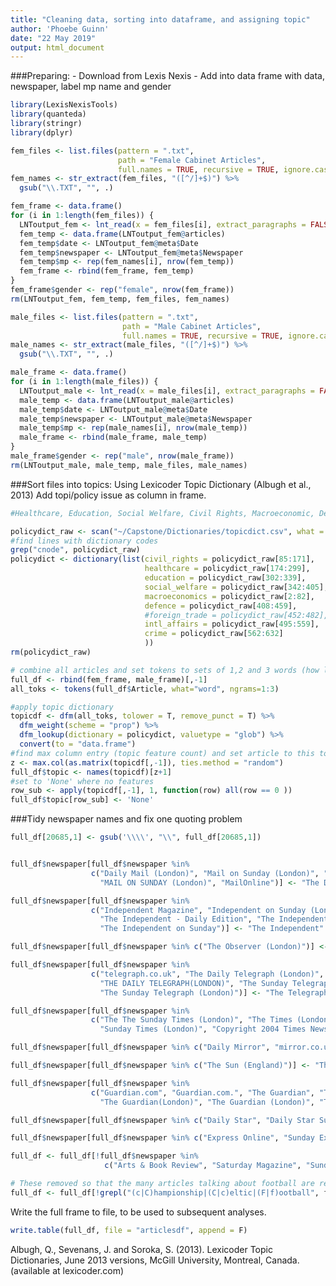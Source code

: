 ---
title: "Cleaning data, sorting into dataframe, and assigning topic"
author: 'Phoebe Guinn'
date: "22 May 2019"
output: html_document
---

###Preparing:
- Download from Lexis Nexis 
- Add into data frame with data, newspaper, label mp name and gender

```{r, eval = FALSE}
library(LexisNexisTools)
library(quanteda)
library(stringr)
library(dplyr)

fem_files <- list.files(pattern = ".txt", 
                        path = "Female Cabinet Articles", 
                        full.names = TRUE, recursive = TRUE, ignore.case = TRUE)
fem_names <- str_extract(fem_files, "([^/]+$)") %>%
  gsub("\\.TXT", "", .)

fem_frame <- data.frame()
for (i in 1:length(fem_files)) {
  LNToutput_fem <- lnt_read(x = fem_files[i], extract_paragraphs = FALSE)
  fem_temp <- data.frame(LNToutput_fem@articles)
  fem_temp$date <- LNToutput_fem@meta$Date
  fem_temp$newspaper <- LNToutput_fem@meta$Newspaper
  fem_temp$mp <- rep(fem_names[i], nrow(fem_temp))
  fem_frame <- rbind(fem_frame, fem_temp)
}
fem_frame$gender <- rep("female", nrow(fem_frame))
rm(LNToutput_fem, fem_temp, fem_files, fem_names)

male_files <- list.files(pattern = ".txt", 
                         path = "Male Cabinet Articles",
                         full.names = TRUE, recursive = TRUE, ignore.case = TRUE)
male_names <- str_extract(male_files, "([^/]+$)") %>%
  gsub("\\.TXT", "", .)

male_frame <- data.frame()
for (i in 1:length(male_files)) {
  LNToutput_male <- lnt_read(x = male_files[i], extract_paragraphs = FALSE)
  male_temp <- data.frame(LNToutput_male@articles)
  male_temp$date <- LNToutput_male@meta$Date
  male_temp$newspaper <- LNToutput_male@meta$Newspaper
  male_temp$mp <- rep(male_names[i], nrow(male_temp))
  male_frame <- rbind(male_frame, male_temp)
}
male_frame$gender <- rep("male", nrow(male_frame))
rm(LNToutput_male, male_temp, male_files, male_names)

```

###Sort files into topics: 
Using Lexicoder Topic Dictionary (Albugh et al., 2013)
Add  topi/policy issue as column in frame.

```{r, eval = FALSE}
#Healthcare, Education, Social Welfare, Civil Rights, Macroeconomic, Defence, Foreign Trade, International_affairs

policydict_raw <- scan("~/Capstone/Dictionaries/topicdict.csv", what = c("character"), sep = "\n", strip.white = F) 
#find lines with dictionary codes
grep("cnode", policydict_raw)
policydict <- dictionary(list(civil_rights = policydict_raw[85:171],
                              healthcare = policydict_raw[174:299],
                              education = policydict_raw[302:339], 
                              social_welfare = policydict_raw[342:405],
                              macroeconomics = policydict_raw[2:82],
                              defence = policydict_raw[408:459], 
                              #foreign_trade = policydict_raw[452:482],
                              intl_affairs = policydict_raw[495:559],
                              crime = policydict_raw[562:632]
                              ))
rm(policydict_raw)

# combine all articles and set tokens to sets of 1,2 and 3 words (how long entries in dictionary are)
full_df <- rbind(fem_frame, male_frame)[,-1]
all_toks <- tokens(full_df$Article, what="word", ngrams=1:3)

#apply topic dictionary
topicdf <- dfm(all_toks, tolower = T, remove_punct = T) %>%
  dfm_weight(scheme = "prop") %>%
  dfm_lookup(dictionary = policydict, valuetype = "glob") %>%
  convert(to = "data.frame")
#find max column entry (topic feature count) and set article to this topic 
z <- max.col(as.matrix(topicdf[,-1]), ties.method = "random")
full_df$topic <- names(topicdf)[z+1]
#set to 'None' where no features
row_sub <- apply(topicdf[,-1], 1, function(row) all(row == 0 ))
full_df$topic[row_sub] <- 'None'
```

###Tidy newspaper names and fix one quoting problem

```{r, eval = FALSE}

full_df[20685,1] <- gsub('\\\\', "\\", full_df[20685,1])


full_df$newspaper[full_df$newspaper %in% 
                  c("Daily Mail (London)", "Mail on Sunday (London)", "MAIL ON SUNDAY", "DAILY MAIL (London)",
                    "MAIL ON SUNDAY (London)", "MailOnline")] <- "The Daily Mail"

full_df$newspaper[full_df$newspaper %in% 
                  c("Independent Magazine", "Independent on Sunday (London)", "Independent.co.uk",
                    "The Independent - Daily Edition", "The Independent (London)", "The Independent (United Kingdom)",
                    "The Independent on Sunday")] <- "The Independent"

full_df$newspaper[full_df$newspaper %in% c("The Observer (London)")] <- "The Observer"

full_df$newspaper[full_df$newspaper %in% 
                  c("telegraph.co.uk", "The Daily Telegraph (London)", "The Daily Telegraph (LONDON)",
                    "THE DAILY TELEGRAPH(LONDON)", "The Sunday Telegraph (LONDON)",
                    "The Sunday Telegraph (London)")] <- "The Telegraph"

full_df$newspaper[full_df$newspaper %in% 
                  c("The The Sunday Times (London)", "The Times (London)", "The Sunday Times (London)",
                    "Sunday Times (London)", "Copyright 2004 Times Newspapers Limited")] <- "The Times"

full_df$newspaper[full_df$newspaper %in% c("Daily Mirror", "mirror.co.uk", "Sunday Mirror", "The Mirror")] <- "The Daily Mirror"

full_df$newspaper[full_df$newspaper %in% c("The Sun (England)")] <- "The Sun"

full_df$newspaper[full_df$newspaper %in% 
                  c("Guardian.com", "Guardian.com.", "The Guardian", "The Guardian - Final Edition",
                    "The Guardian(London)", "The Guardian (London)", "The Guardian (London) - Final Edition")] <- "The Guardian"

full_df$newspaper[full_df$newspaper %in% c("Daily Star", "Daily Star Sunday")] <- "The Daily Star"

full_df$newspaper[full_df$newspaper %in% c("Express Online", "Sunday Express", "The Express")] <- "The Express"

full_df <- full_df[!full_df$newspaper %in% 
                     c("Arts & Book Review", "Saturday Magazine", "Sunday Business", "The New Review", "The Observer", "The Daily Star"),]

# These removed so that the many articles talking about football are removed and don't alter results
full_df <- full_df[!grepl("(c|C)hampionship|(C|c)eltic|(F|f)ootball", full_df$Article),]

```

Write the full frame to file, to be used to subsequent analyses. 

```{r, eval = FALSE}

write.table(full_df, file = "articlesdf", append = F)

```


Albugh, Q., Sevenans, J. and Soroka, S. (2013). Lexicoder Topic Dictionaries, June 2013 versions, McGill University, Montreal, Canada. (available at lexicoder.com)



